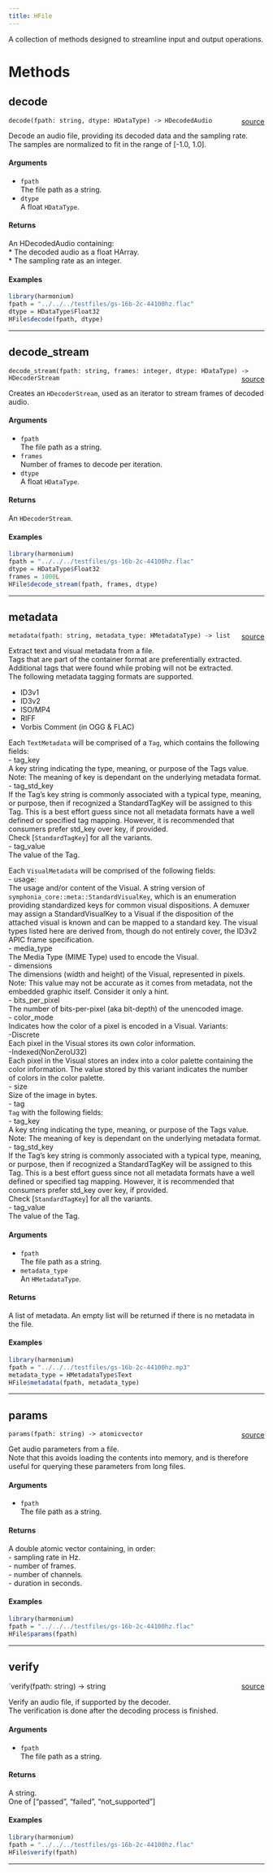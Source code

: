 ```yaml
---
title: HFile
---
```


A collection of methods designed to streamline input and output operations. \

# Methods

## decode

`decode(fpath: string, dtype: HDataType) -> HDecodedAudio` <span style="float: right;"> [source](https://github.com/daniellga/harmonium/tree/master/r-harmonium/src/rust/src/hfile.rs#L160) </span> \

Decode an audio file, providing its decoded data and the sampling rate. \
The samples are normalized to fit in the range of \[-1.0, 1.0\].

#### Arguments

* `fpath` \
The file path as a string. \
* `dtype` \
A float `HDataType`. \

#### Returns

An HDecodedAudio containing: \
* The decoded audio as a float HArray. \
* The sampling rate as an integer. \

#### Examples

```r
library(harmonium)
fpath = "../../../testfiles/gs-16b-2c-44100hz.flac"
dtype = HDataType$Float32
HFile$decode(fpath, dtype)
```

_________

## decode_stream

`decode_stream(fpath: string, frames: integer, dtype: HDataType) -> HDecoderStream` <span style="float: right;"> [source](https://github.com/daniellga/harmonium/tree/master/r-harmonium/src/rust/src/hfile.rs#L214) </span> \

Creates an `HDecoderStream`, used as an iterator to stream frames of decoded audio. \


#### Arguments

* `fpath` \
The file path as a string. \
* `frames` \
Number of frames to decode per iteration. \
* `dtype` \
A float `HDataType`. \

#### Returns

An `HDecoderStream`. \

#### Examples

```r
library(harmonium)
fpath = "../../../testfiles/gs-16b-2c-44100hz.flac"
dtype = HDataType$Float32
frames = 1000L
HFile$decode_stream(fpath, frames, dtype)
```

_________

## metadata

`metadata(fpath: string, metadata_type: HMetadataType) -> list` <span style="float: right;"> [source](https://github.com/daniellga/harmonium/tree/master/r-harmonium/src/rust/src/hfile.rs#L320) </span> \

Extract text and visual metadata from a file. \
Tags that are part of the container format are preferentially extracted. Additional tags that were found while probing will not be extracted. \
The following metadata tagging formats are supported. \

- ID3v1 \
- ID3v2 \
- ISO/MP4 \
- RIFF \
- Vorbis Comment (in OGG & FLAC) \

Each `TextMetadata` will be comprised of a `Tag`, which contains the following fields: \
- tag_key \
    A key string indicating the type, meaning, or purpose of the Tags value. Note: The meaning of key is dependant on the underlying metadata format. \
- tag_std_key \
    If the Tag’s key string is commonly associated with a typical type, meaning, or purpose, then if recognized a StandardTagKey will be assigned
    to this Tag. This is a best effort guess since not all metadata formats have a well defined or specified tag mapping. However, it is recommended that
    consumers prefer std_key over key, if provided. \
    Check [`StandardTagKey`] for all the variants. \
- tag_value \
    The value of the Tag. \

Each `VisualMetadata` will be comprised of the following fields: \
- usage: \
    The usage and/or content of the Visual. A string version of `symphonia_core::meta::StandardVisualKey`, which is an enumeration providing
    standardized keys for common visual dispositions. A demuxer may assign a StandardVisualKey to a Visual if the disposition of the attached visual
    is known and can be mapped to a standard key. The visual types listed here are derived from, though do not entirely cover, the ID3v2 APIC frame specification. \
- media_type \
    The Media Type (MIME Type) used to encode the Visual. \
- dimensions \
    The dimensions (width and height) of the Visual, represented in pixels. \
    Note: This value may not be accurate as it comes from metadata, not the
    embedded graphic itself. Consider it only a hint. \
- bits_per_pixel \
    The number of bits-per-pixel (aka bit-depth) of the unencoded image. \
- color_mode \
    Indicates how the color of a pixel is encoded in a Visual. Variants: \
    -Discrete \
        Each pixel in the Visual stores its own color information. \
    -Indexed(NonZeroU32) \
        Each pixel in the Visual stores an index into a color palette containing the color information. The value stored by this variant indicates the number \
        of colors in the color palette. \
- size \
    Size of the image in bytes. \
- tag \
    `Tag` with the following fields: \
     - tag_key \
        A key string indicating the type, meaning, or purpose of the Tags value. Note: The meaning of key is dependant on the underlying metadata format. \
     - tag_std_key \
       If the Tag’s key string is commonly associated with a typical type, meaning, or purpose, then if recognized a StandardTagKey will be assigned
       to this Tag. This is a best effort guess since not all metadata formats have a well defined or specified tag mapping. However, it is recommended that
       consumers prefer std_key over key, if provided. \
       Check [`StandardTagKey`] for all the variants. \
     - tag_value \
       The value of the Tag. \

#### Arguments

* `fpath` \
The file path as a string. \
* `metadata_type` \
An `HMetadataType`. \

#### Returns

A list of metadata. An empty list will be returned if there is no metadata in the file. \

#### Examples

```r
library(harmonium)
fpath = "../../../testfiles/gs-16b-2c-44100hz.mp3"
metadata_type = HMetadataType$Text
HFile$metadata(fpath, metadata_type)
```

_________

## params

`params(fpath: string) -> atomicvector` <span style="float: right;"> [source](https://github.com/daniellga/harmonium/tree/master/r-harmonium/src/rust/src/hfile.rs#L392) </span> \

Get audio parameters from a file. \
Note that this avoids loading the contents into memory, and is therefore useful for querying these parameters from long files. \

#### Arguments

* `fpath` \
The file path as a string. \

#### Returns

A double atomic vector containing, in order: \
- sampling rate in Hz. \
- number of frames. \
- number of channels. \
- duration in seconds. \

#### Examples

```r
library(harmonium)
fpath = "../../../testfiles/gs-16b-2c-44100hz.flac"
HFile$params(fpath)
```

_________

## verify

`verify(fpath: string) -> string <span style="float: right;"> [source](https://github.com/daniellga/harmonium/tree/master/r-harmonium/src/rust/src/hfile.rs#L429) </span> \

Verify an audio file, if supported by the decoder. \
The verification is done after the decoding process is finished. \

#### Arguments

* `fpath` \
The file path as a string. \

#### Returns

A string. \
One of \["passed", "failed", "not_supported"\] \

#### Examples

```r
library(harmonium)
fpath = "../../../testfiles/gs-16b-2c-44100hz.flac"
HFile$verify(fpath)
```

_________
